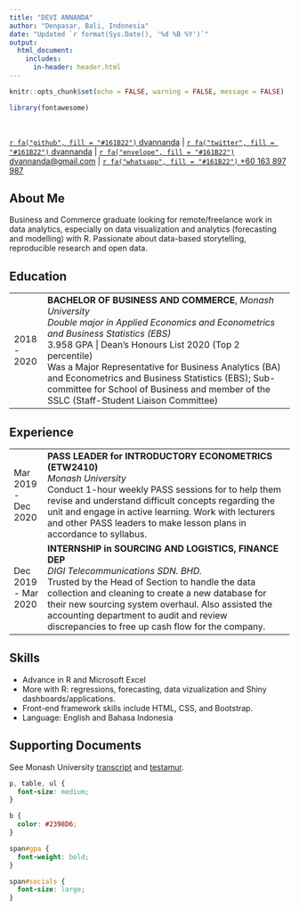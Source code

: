 ```yaml
---
title: "DEVI ANNANDA"
author: "Denpasar, Bali, Indonesia"
date: "Updated `r format(Sys.Date(), '%d %B %Y')`"
output:
  html_document:
    includes:
      in-header: header.html
---
```


```r
knitr::opts_chunk$set(echo = FALSE, warning = FALSE, message = FALSE)

library(fontawesome)
```

<br>

<span id="socials">
[`r fa("github", fill = "#161B22")` dvannanda](https://github.com/dvannanda) | 
[`r fa("twitter", fill = "#161B22")` dvannanda](https://twitter.com/dvannanda) | 
[`r fa("envelope", fill = "#161B22")` dvannanda@gmail.com](mailto:dvannanda@gmail.com) | 
[`r fa("whatsapp", fill = "#161B22")` +60 163 897 987](https://wa.me/60163897987)
</span>

## About Me

Business and Commerce graduate looking for remote/freelance work in data analytics, especially on data visualization and analytics (forecasting and modelling) with R. Passionate about data-based storytelling, reproducible research and open data. 

## Education

<table class="table table-borderless">
  <tbody>
    <tr>
      <td style="width: 12%">2018 - 2020</td>
      <td><b>BACHELOR OF BUSINESS AND COMMERCE</b>, <em>Monash University</em>
        <br><em>Double major in Applied Economics and Econometrics and Business Statistics (EBS)</em>
        <br><span id="gpa">3.958 GPA | Dean’s Honours List 2020 (Top 2 percentile)</span>
        <br>Was a Major Representative for Business Analytics (BA) and Econometrics and Business Statistics (EBS); Sub-committee for School of Business and member of the SSLC (Staff-Student Liaison Committee)
      </td>
    </tr>
  </tbody>
</table>

## Experience

<table class="table table-borderless">
  <tbody>
    <tr>
      <td style="width: 12%">Mar 2019 - Dec 2020</td>
      <td><b>PASS LEADER for INTRODUCTORY ECONOMETRICS (ETW2410)</b>
        <br><em>Monash University</em>
        <br>Conduct 1-hour weekly PASS sessions for to help them revise and understand difficult concepts regarding the unit and engage in active learning. Work with lecturers and other PASS leaders to make lesson plans in accordance to syllabus. 
      </td>
    </tr>
    <tr>
      <td>Dec 2019 - Mar 2020</td>
      <td><b>INTERNSHIP in SOURCING AND LOGISTICS, FINANCE DEP</b>
        <br><em>DIGI Telecommunications SDN. BHD.</em> 
        <br>Trusted by the Head of Section to handle the data collection and cleaning to create a new database for their new sourcing system overhaul. Also assisted the accounting department to audit and review discrepancies to free up cash flow for the company.
      </td>
    </tr>
  </tbody>
</table>

## Skills

- Advance in R and Microsoft Excel
- More with R: regressions, forecasting, data vizualization and Shiny dashboards/applications.
- Front-end framework skills include HTML, CSS, and Bootstrap.
- Language: English and Bahasa Indonesia


## Supporting Documents

See Monash University [transcript](https://www.myequals.net/sharelink/db53a623-6911-424d-b93d-6f75b5a5edfd/c7522f97-c7df-4dc1-840f-75f2701a3038) and [testamur](https://www.myequals.net/sharelink/e274ee91-dc9e-49ca-b622-f23b9f159ddf/2c23a82d-e53c-4ebc-9af1-7d04ef151bab). 


```css
p, table, ul {
  font-size: medium;
}

b {
  color: #2398D6;
}

span#gpa {
  font-weight: bold;
}

span#socials {
  font-size: large;
}
```


